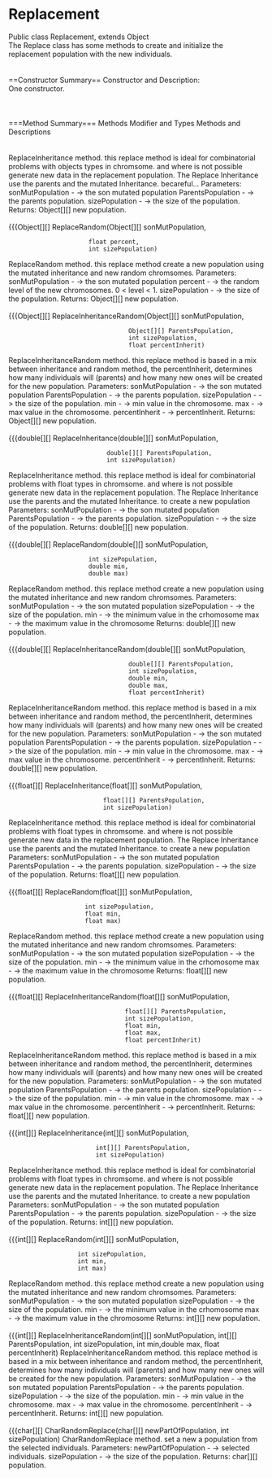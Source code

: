 = Replacement =

Public class Replacement, extends Object <br>
The Replace class has some methods to create and initialize the replacement population with the new individuals.
<br>
<br>
<br>
==Constructor Summary== 
Constructor and Description:<br>
One constructor.<br>
{{{Replacement(PApplet parent)}}}
<br>
<br>
<br>
===Method Summary===
Methods Modifier and Types
Methods and Descriptions
<br>
<br>
{{{Object[][] ReplaceInheritance(Object[][] sonMutPopulation, Object[][] ParentsPopulation, int sizePopulation)}}}
<br>
ReplaceInheritance method. this replace method is ideal for combinatorial problems with objects types in chromsome. and where is not possible generate new data in the replacement population. The Replace Inheritance use the parents and the mutated Inheritance. becareful...
Parameters:
sonMutPopulation - -> the son mutated population
ParentsPopulation - -> the parents population.
sizePopulation - -> the size of the population.
Returns:
Object[][] new population.
<br>
<br>
{{{Object[][] ReplaceRandom(Object[][] sonMutPopulation,
                       float percent,
                       int sizePopulation)
ReplaceRandom method. this replace method create a new population using the mutated inheritance and new random chromsomes.
Parameters:
sonMutPopulation - -> the son mutated population
percent - -> the random level of the new chromosomes. 0 < level < 1.
sizePopulation - -> the size of the population.
Returns:
Object[][] new population.
<br>
<br>
{{{Object[][] ReplaceInheritanceRandom(Object[][] sonMutPopulation,
                                  Object[][] ParentsPopulation,
                                  int sizePopulation,
                                  float percentInherit)
ReplaceInheritanceRandom method. this replace method is based in a mix between inheritance and random method, the percentInherit, determines how many individuals will (parents) and how many new ones will be created for the new population.
Parameters:
sonMutPopulation - -> the son mutated population
ParentsPopulation - -> the parents population.
sizePopulation - -> the size of the population.
min - -> min value in the chromosome.
max - -> max value in the chromosome.
percentInherit - -> percentInherit.
Returns:
Object[][] new population.
<br>
<br>
{{{double[][] ReplaceInheritance(double[][] sonMutPopulation,
                            double[][] ParentsPopulation,
                            int sizePopulation)
ReplaceInheritance method. this replace method is ideal for combinatorial problems with float types in chromsome. and where is not possible generate new data in the replacement population. The Replace Inheritance use the parents and the mutated Inheritance. to create a new population
Parameters:
sonMutPopulation - -> the son mutated population
ParentsPopulation - -> the parents population.
sizePopulation - -> the size of the population.
Returns:
double[][] new population.
<br>
<br>
{{{double[][] ReplaceRandom(double[][] sonMutPopulation,
                       int sizePopulation,
                       double min,
                       double max)
ReplaceRandom method. this replace method create a new population using the mutated inheritance and new random chromsomes.
Parameters:
sonMutPopulation - -> the son mutated population
sizePopulation - -> the size of the population.
min - -> the minimum value in the crhomosome
max - -> the maximum value in the chromosome
Returns:
double[][] new population.
<br>
<br>
{{{double[][] ReplaceInheritanceRandom(double[][] sonMutPopulation,
                                  double[][] ParentsPopulation,
                                  int sizePopulation,
                                  double min,
                                  double max,
                                  float percentInherit)
ReplaceInheritanceRandom method. this replace method is based in a mix between inheritance and random method, the percentInherit, determines how many individuals will (parents) and how many new ones will be created for the new population.
Parameters:
sonMutPopulation - -> the son mutated population
ParentsPopulation - -> the parents population.
sizePopulation - -> the size of the population.
min - -> min value in the chromosome.
max - -> max value in the chromosome.
percentInherit - -> percentInherit.
Returns:
double[][] new population.
<br>
<br>
{{{float[][] ReplaceInheritance(float[][] sonMutPopulation,
                           float[][] ParentsPopulation,
                           int sizePopulation)
ReplaceInheritance method. this replace method is ideal for combinatorial problems with float types in chromsome. and where is not possible generate new data in the replacement population. The Replace Inheritance use the parents and the mutated Inheritance. to create a new population
Parameters:
sonMutPopulation - -> the son mutated population
ParentsPopulation - -> the parents population.
sizePopulation - -> the size of the population.
Returns:
float[][] new population.
<br>
<br>
{{{float[][] ReplaceRandom(float[][] sonMutPopulation,
                      int sizePopulation,
                      float min,
                      float max)
ReplaceRandom method. this replace method create a new population using the mutated inheritance and new random chromsomes.
Parameters:
sonMutPopulation - -> the son mutated population
sizePopulation - -> the size of the population.
min - -> the minimum value in the crhomosome
max - -> the maximum value in the chromosome
Returns:
float[][] new population.
<br>
<br>
{{{float[][] ReplaceInheritanceRandom(float[][] sonMutPopulation,
                                 float[][] ParentsPopulation,
                                 int sizePopulation,
                                 float min,
                                 float max,
                                 float percentInherit)
ReplaceInheritanceRandom method. this replace method is based in a mix between inheritance and random method, the percentInherit, determines how many individuals will (parents) and how many new ones will be created for the new population.
Parameters:
sonMutPopulation - -> the son mutated population
ParentsPopulation - -> the parents population.
sizePopulation - -> the size of the population.
min - -> min value in the chromosome.
max - -> max value in the chromosome.
percentInherit - -> percentInherit.
Returns:
float[][] new population.
<br>
<br>
{{{int[][] ReplaceInheritance(int[][] sonMutPopulation,
                         int[][] ParentsPopulation,
                         int sizePopulation)
ReplaceInheritance method. this replace method is ideal for combinatorial problems with float types in chromsome. and where is not possible generate new data in the replacement population. The Replace Inheritance use the parents and the mutated Inheritance. to create a new population
Parameters:
sonMutPopulation - -> the son mutated population
ParentsPopulation - -> the parents population.
sizePopulation - -> the size of the population.
Returns:
int[][] new population.
<br>
<br>
{{{int[][] ReplaceRandom(int[][] sonMutPopulation,
                    int sizePopulation,
                    int min,
                    int max)
ReplaceRandom method. this replace method create a new population using the mutated inheritance and new random chromsomes.
Parameters:
sonMutPopulation - -> the son mutated population
sizePopulation - -> the size of the population.
min - -> the minimum value in the crhomosome
max - -> the maximum value in the chromosome
Returns:
int[][] new population.
<br>
<br>
{{{int[][] ReplaceInheritanceRandom(int[][] sonMutPopulation, int[][] ParentsPopulation, int sizePopulation, int min,double max, float percentInherit)
ReplaceInheritanceRandom method. this replace method is based in a mix between inheritance and random method, the percentInherit, determines how many individuals will (parents) and how many new ones will be created for the new population.
Parameters:
sonMutPopulation - -> the son mutated population
ParentsPopulation - -> the parents population.
sizePopulation - -> the size of the population.
min - -> min value in the chromosome.
max - -> max value in the chromosome.
percentInherit - -> percentInherit.
Returns: int[][] new population.
<br>
<br>
{{{char[][] CharRandomReplace(char[][] newPartOfPopulation, int sizePopulation)
CharRandomReplace method. set a new a population from the selected individuals.
Parameters:
newPartOfPopulation - -> selected individuals.
sizePopulation - -> the size of the population.
Returns:
char[][] population.